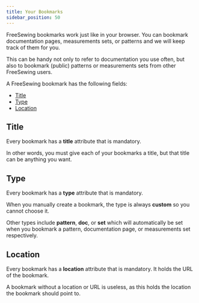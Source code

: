 ```yaml
---
title: Your Bookmarks
sidebar_position: 50
---
```


FreeSewing bookmarks work just like in your browser. You can bookmark
documentation pages, measurements sets, or patterns and we will keep track of
them for you.

This can be handy not only to refer to documentation you use often, but also to
bookmark (public) patterns or measurements sets from other FreeSewing users.

A FreeSewing bookmark has the following fields:

- [Title](#title)
- [Type](#type)
- [Location](#location)

## Title

Every bookmark has a **title** attribute that is mandatory.

In other words, you must give each of your bookmarks a title, but that title
can be anything you want.

## Type

Every bookmark has a **type** attribute that is mandatory.

When you manually create a bookmark, the type is always **custom** so you
cannot choose it.

Other types include **pattern**, **doc**, or **set** which will automatically
be set when you bookmark a pattern, documentation page, or measurements set
respectively.

## Location

Every bookmark has a **location** attribute that is mandatory. It holds the URL
of the bookmark.

A bookmark without a location or URL is useless, as this holds the location the
bookmark should point to.

